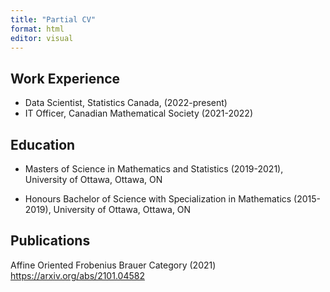 ```yaml
---
title: "Partial CV"
format: html
editor: visual
---
```


:::{#hero-heading}
## Work Experience

- Data Scientist, Statistics Canada, (2022-present)
- IT Officer, Canadian Mathematical Society (2021-2022)

## Education
- Masters of Science in Mathematics and Statistics (2019-2021), University of Ottawa, Ottawa, ON

- Honours Bachelor of Science with Specialization in Mathematics (2015-2019),
University of Ottawa, Ottawa, ON

## Publications

Affine Oriented Frobenius Brauer Category (2021) <https://arxiv.org/abs/2101.04582>



:::
